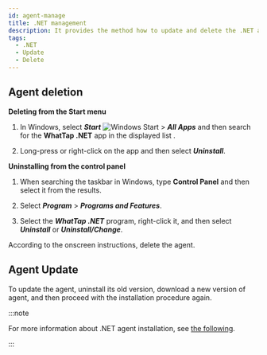 ```yaml
---
id: agent-manage
title: .NET management
description: It provides the method how to update and delete the .NET agent.
tags:
  - .NET
  - Update
  - Delete
---
```


## Agent deletion

**Deleting from the Start menu**

1. In Windows, select **_Start_** ![Windows Start](/img/btn-windows.svg) > **_All Apps_** and then search for the **WhatTap .NET** app in the displayed list .

2. Long-press or right-click on the app and then select **_Uninstall_**.

**Uninstalling from the control panel**

1. When searching the taskbar in Windows, type **Control Panel** and then select it from the results.

2. Select **_Program_** > **_Programs and Features_**.

3. Select the **_WhatTap .NET_** program, right-click it, and then select **_Uninstall_** or **_Uninstall/Change_**.

According to the onscreen instructions, delete the agent.

## Agent Update

To update the agent, uninstall its old version, download a new version of agent, and then proceed with the installation procedure again.

:::note

For more information about .NET agent installation, see [the following](install-agent#install-agent).

:::
